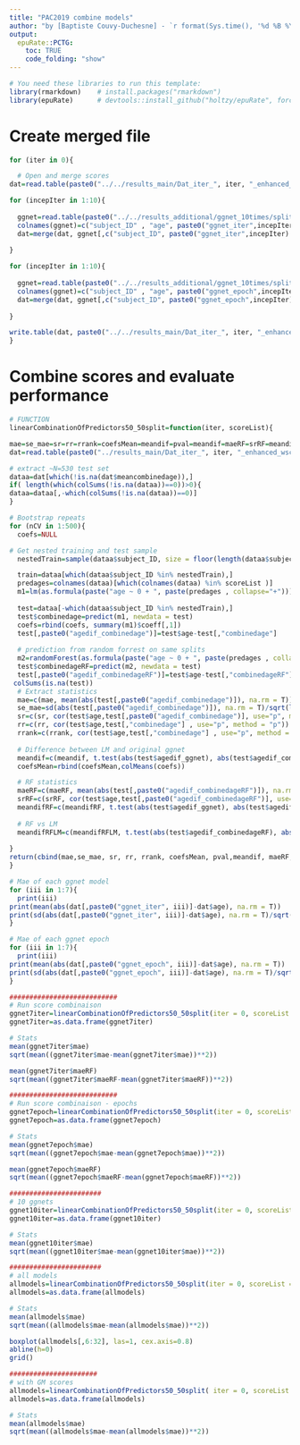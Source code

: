 ```yaml
---
title: "PAC2019 combine models"
author: "by [Baptiste Couvy-Duchesne] - `r format(Sys.time(), '%d %B %Y')`"
output:
  epuRate::PCTG:
    toc: TRUE
    code_folding: "show"
---
```


```r
# You need these libraries to run this template:
library(rmarkdown)    # install.packages("rmarkdown") 
library(epuRate)      # devtools::install_github("holtzy/epuRate", force=TRUE)
```

# Create merged file

```R

for (iter in 0){

  # Open and merge scores  
dat=read.table(paste0("../../results_main/Dat_iter_", iter, "_enhanced_wscoresGM.tsv"), header=T)  

for (incepIter in 1:10){
  
  ggnet=read.table(paste0("../../results_additional/ggnet_10times/split-",iter, "_iter-", incepIter, ".tsv") , header=T)
  colnames(ggnet)=c("subject_ID" , "age", paste0("ggnet_iter",incepIter))
  dat=merge(dat, ggnet[,c("subject_ID", paste0("ggnet_iter",incepIter) )], by="subject_ID")
  
}

for (incepIter in 1:10){
  
  ggnet=read.table(paste0("../../results_additional/ggnet_10times/split-",iter, "-epoch", incepIter, ".tsv") , header=T)
  colnames(ggnet)=c("subject_ID" , "age", paste0("ggnet_epoch",incepIter))
  dat=merge(dat, ggnet[,c("subject_ID", paste0("ggnet_epoch",incepIter) )], by="subject_ID")
  
}

write.table(dat, paste0("../../results_main/Dat_iter_", iter, "_enhanced_wscoresGM_wggnetIter.tsv"))
}

```

# Combine scores and evaluate performance

```R

# FUNCTION
linearCombinationOfPredictors50_50split=function(iter, scoreList){

mae=se_mae=sr=rr=rrank=coefsMean=meandif=pval=meandif=maeRF=srRF=meandifRF=meandifRFLM=NULL
dat=read.table(paste0("../results_main/Dat_iter_", iter, "_enhanced_wscoresGM_wggnetIter.tsv"), header=T, stringsAsFactors = F)

# extract ~N=530 test set
dataa=dat[which(!is.na(dat$meancombinedage)),]
if( length(which(colSums(!is.na(dataa))==0))>0){
dataa=dataa[,-which(colSums(!is.na(dataa))==0)]
}

# Bootstrap repeats
for (nCV in 1:500){
  coefs=NULL

# Get nested training and test sample
  nestedTrain=sample(dataa$subject_ID, size = floor(length(dataa$subject_ID)*0.5), replace = F )

  train=dataa[which(dataa$subject_ID %in% nestedTrain),]
  predages=colnames(dataa)[which(colnames(dataa) %in% scoreList )]
  m1=lm(as.formula(paste("age ~ 0 + ", paste(predages , collapse="+"))), data=train, na.action = "na.omit")
  
  test=dataa[-which(dataa$subject_ID %in% nestedTrain),]
  test$combinedage=predict(m1, newdata = test)
  coefs=rbind(coefs, summary(m1)$coeff[,1])
  test[,paste0("agedif_combinedage")]=test$age-test[,"combinedage"]  
 
  # prediction from random forrest on same splits
  m2=randomForest(as.formula(paste("age ~ 0 + ", paste(predages , collapse="+"))), ntree=100, maxnodes=15, data = train, importance = TRUE, na.action = "na.exclude")
  test$combinedageRF=predict(m2, newdata = test)
  test[,paste0("agedif_combinedageRF")]=test$age-test[,"combinedageRF"]  
 colSums(is.na(test))
  # Extract statistics
  mae=c(mae, mean(abs(test[,paste0("agedif_combinedage")]), na.rm = T))
  se_mae=sd(abs(test[,paste0("agedif_combinedage")]), na.rm = T)/sqrt(length(test$agedif_combinedage))
  sr=c(sr, cor(test$age,test[,paste0("agedif_combinedage")], use="p", method = "s"))
  rr=c(rr, cor(test$age,test[,"combinedage"] , use="p", method = "p"))
  rrank=c(rrank, cor(test$age,test[,"combinedage"] , use="p", method = "s"))
 
  # Difference between LM and original ggnet
  meandif=c(meandif, t.test(abs(test$agedif_ggnet), abs(test$agedif_combinedage), paired = T)$estimate)
  coefsMean=rbind(coefsMean,colMeans(coefs))

  # RF statistics 
  maeRF=c(maeRF, mean(abs(test[,paste0("agedif_combinedageRF")]), na.rm = T))
  srRF=c(srRF, cor(test$age,test[,paste0("agedif_combinedageRF")], use="p", method = "s"))
  meandifRF=c(meandifRF, t.test(abs(test$agedif_ggnet), abs(test$agedif_combinedageRF), paired = T)$estimate)
  
  # RF vs LM
  meandifRFLM=c(meandifRFLM, t.test(abs(test$agedif_combinedageRF), abs(test$agedif_combinedage), paired = T)$estimate)
  
}
return(cbind(mae,se_mae, sr, rr, rrank, coefsMean, pval,meandif, maeRF, srRF, meandifRF, meandifRFLM ))
}

# Mae of each ggnet model
for (iii in 1:7){
  print(iii)
print(mean(abs(dat[,paste0("ggnet_iter", iii)]-dat$age), na.rm = T))
print(sd(abs(dat[,paste0("ggnet_iter", iii)]-dat$age), na.rm = T)/sqrt(533))
}

# Mae of each ggnet epoch
for (iii in 1:7){
  print(iii)
print(mean(abs(dat[,paste0("ggnet_epoch", iii)]-dat$age), na.rm = T))
print(sd(abs(dat[,paste0("ggnet_epoch", iii)]-dat$age), na.rm = T)/sqrt(533))
}

###########################
# Run score combinaison
ggnet7iter=linearCombinationOfPredictors50_50split(iter = 0, scoreList = paste0("ggnet_iter", 1:7))
ggnet7iter=as.data.frame(ggnet7iter)

# Stats
mean(ggnet7iter$mae)
sqrt(mean((ggnet7iter$mae-mean(ggnet7iter$mae))**2))

mean(ggnet7iter$maeRF)
sqrt(mean((ggnet7iter$maeRF-mean(ggnet7iter$maeRF))**2))

###########################
# Run score combinaison - epochs
ggnet7epoch=linearCombinationOfPredictors50_50split(iter = 0, scoreList = paste0("ggnet_epoch", 1:7))
ggnet7epoch=as.data.frame(ggnet7epoch)

# Stats
mean(ggnet7epoch$mae)
sqrt(mean((ggnet7epoch$mae-mean(ggnet7epoch$mae))**2))

mean(ggnet7epoch$maeRF)
sqrt(mean((ggnet7epoch$maeRF-mean(ggnet7epoch$maeRF))**2))

#######################
# 10 ggnets
ggnet10iter=linearCombinationOfPredictors50_50split(iter = 0, scoreList = paste0("ggnet_iter", 1:10))
ggnet10iter=as.data.frame(ggnet10iter)

# Stats
mean(ggnet10iter$mae)
sqrt(mean((ggnet10iter$mae-mean(ggnet10iter$mae))**2))

#######################
# all models
allmodels=linearCombinationOfPredictors50_50split(iter = 0, scoreList = c(paste0("ggnet_iter", 1:7), paste0("ggnet_epoch", 1:7), "ggnetage","resnetage",  "bbnetage", "obbnetage",  "svmage", "lmmmeanage", "lmmquantage" ) )
allmodels=as.data.frame(allmodels)

# Stats
mean(allmodels$mae)
sqrt(mean((allmodels$mae-mean(allmodels$mae))**2))

boxplot(allmodels[,6:32], las=1, cex.axis=0.8)
abline(h=0)
grid()

######################
# with GM scores
allmodels=linearCombinationOfPredictors50_50split( iter = 0, scoreList = c("ggnetage","resnetage",  "bbnetage", "obbnetage", "lmmmeanage_GM", "lmmquantage_GM", "svmage_GM") )
allmodels=as.data.frame(allmodels)

# Stats
mean(allmodels$mae)
sqrt(mean((allmodels$mae-mean(allmodels$mae))**2))



```

